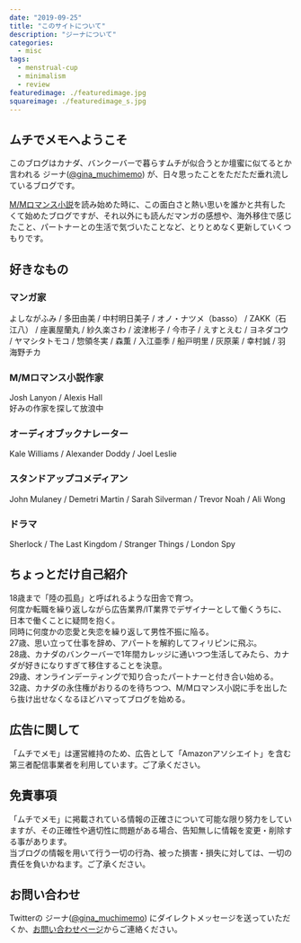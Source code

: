 ```yaml
---
date: "2019-09-25"
title: "このサイトについて"
description: "ジーナについて"
categories:
  - misc
tags:
  - menstrual-cup
  - minimalism
  - review
featuredimage: ./featuredimage.jpg
squareimage: ./featuredimage_s.jpg
---
```


## ムチでメモへようこそ

このブログはカナダ、バンクーバーで暮らすムチが似合うとか壇蜜に似てるとか言われる ジーナ([@gina_muchimemo](https://twitter.com/gina_muchimemo)) が、日々思ったことをただただ垂れ流しているブログです。

[M/Mロマンス小説](/categories/mm/)を読み始めた時に、この面白さと熱い思いを誰かと共有したくて始めたブログですが、それ以外にも読んだマンガの感想や、海外移住で感じたこと、パートナーとの生活で気づいたことなど、とりとめなく更新していくつもりです。

## 好きなもの

### マンガ家

よしながふみ / 多田由美 / 中村明日美子 / オノ・ナツメ（basso） / ZAKK（石江八） / 座裏屋蘭丸 / 紗久楽さわ / 波津彬子 / 今市子 / えすとえむ / ヨネダコウ / ヤマシタトモコ / 惣領冬実 / 森薫 / 入江亜季 / 船戸明里 / 灰原薬 / 幸村誠 / 羽海野チカ

### M/Mロマンス小説作家

Josh Lanyon / Alexis Hall  
好みの作家を探して放浪中

### オーディオブックナレーター

Kale Williams / Alexander Doddy / Joel Leslie

### スタンドアップコメディアン

John Mulaney / Demetri Martin / Sarah Silverman / Trevor Noah / Ali Wong

### ドラマ

Sherlock / The Last Kingdom / Stranger Things / London Spy

## ちょっとだけ自己紹介

18歳まで「陸の孤島」と呼ばれるような田舎で育つ。  
何度か転職を繰り返しながら広告業界/IT業界でデザイナーとして働くうちに、日本で働くことに疑問を抱く。  
同時に何度かの恋愛と失恋を繰り返して男性不振に陥る。  
27歳、思い立って仕事を辞め、アパートを解約してフィリピンに飛ぶ。  
28歳、カナダのバンクーバーで1年間カレッジに通いつつ生活してみたら、カナダが好きになりすぎて移住することを決意。  
29歳、オンラインデーティングで知り合ったパートナーと付き合い始める。  
32歳、カナダの永住権がおりるのを待ちつつ、M/Mロマンス小説に手を出したら抜け出せなくなるほどハマってブログを始める。

## 広告に関して

「ムチでメモ」は運営維持のため、広告として「Amazonアソシエイト」を含む第三者配信事業者を利用しています。ご了承ください。

## 免責事項

「ムチでメモ」に掲載されている情報の正確さについて可能な限り努力をしていますが、その正確性や適切性に問題がある場合、告知無しに情報を変更・削除する事があります。  
当ブログの情報を用いて行う一切の行為、被った損害・損失に対しては、一切の責任を負いかねます。ご了承ください。

## お問い合わせ
Twitterの ジーナ([@gina_muchimemo](https://twitter.com/gina_muchimemo)) にダイレクトメッセージを送っていただくか、[お問い合わせページ](/contact/)からご連絡ください。